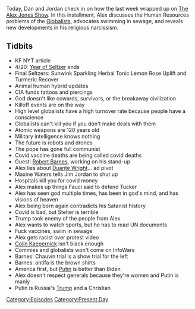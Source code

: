 {{DEFAULTSORT:
    #_EPISODE_0550:April 16, 2021
}}{{Episode
    | title           = April 16, 2021
    | caption         = Listen to this episode on [https://knowledgefight.libsyn.com/550-april-16-2021 Libsyn] [https://open.spotify.com/episode/3KvMxq6Y3Jrv0fwBOEwIrw Spotify], Read the [[Transcript/550: April 16, 2021|Unofficial Transcript]]
    | episodeNumber   = 550
    | length          = 01:08:25
    | airDate         = April 19, 2021
    | coverageDate    = April 16, 2021
    | episodeType     = [[:Category:Present Day|Present Day]]
    | appearance      = [[Robert Barnes]], [[Duante Wright]], [[Maxine Waters]], [[Jim Jordan]], [[Anthony Fauci]], [[Tucker Carlson]], [[Brian Stelter]], [[Colin Kaepernick]]
    | beverage        = Sunwink Sparkling Herbal Tonic Lemon Rose Uplift; Sunwink Sparkling Herbal Tonic Turmeric Recover
    | previousEpisode = [[549: April 13-14, 2021]]
    | nextEpisode     = [[551: April 20-21, 2021]]
}}

{{Stub}}

Today, Dan and Jordan check in on how the last week wrapped up on [[The Alex Jones Show]]. In this installment, Alex discusses the Human Resources problems of the [[Globalists]], advocates swimming in sewage, and reveals new developments in his religious narcissism.

==Tidbits==

*KF NYT article
*4/20: [[The Year of the Seltzer|Year of Seltzer]] ends
*Final Seltzers: Sunwink Sparkling Herbal Tonic Lemon Rose Uplift and Turmeric Recover
*Animal human hybrid updates
*CIA funds tattoos and piercings
*God doesn't like cowards, survivors, or the breakaway civilization
*Killoff events are on the way
*High level globalists have a high turnover rate because people have a conscience
*Globalists can't kill you if you don't make deals with them
*Atomic weapons are 120 years old
*Military intelligence knows nothing
*The future is robots and drones
*The pope has gone full communist
*Covid vaccine deaths are being called covid deaths
*Guest: [[Robert Barnes]], working on his stand-up
*Alex lies about [[Duante Wright]]... ad pivot
*Maxine Waters tells Jim Jordan to shut up
*Hospitals kill you for covid money
*Alex makes up things Fauci said to defend Tucker
*Alex has seen god multiple times, has been in god's mind, and has visions of heaven
*Alex being born again contradicts his Satanist history
*Covid is bad, but Stelter is terrible
*Trump took enemy of the people from Alex
*Alex wants to watch sports, but he has to read UN documents
*Fuck vaccines, swim in sewage
*Alex gets racist over protest video
*[[Colin Kaepernick]] isn't black enough
*Commies and globalists won't come on InfoWars
*Barnes: Chauvin trial is a show trial for the left
*Barnes: antifa is the brown shirts
*America first, but [[Vladimir Putin|Putin]] is better than Biden
*Alex doesn't respect generals because they're women and Putin is manly
*Putin is Russia's [[Donald Trump|Trump]] and a Christian

[[Category:Episodes]]
[[Category:Present Day]]
